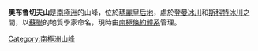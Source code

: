 {{coord|66|35|S|99|46|E|display=title}}

'''奧布魯切夫山'''是[[南極洲|南極洲]]的山峰，位於[[瑪麗皇后地|瑪麗皇后地]]，處於[[登曼冰川|登曼冰川]]和[[斯科特冰川_(東部南極洲)|斯科特冰川]]之間，以[[蘇聯|蘇聯]]的地質學家命名，現時由[[南極條約體系|南極條約體系]]管理。

{{Antarctica-geo-stub}}
[[Category:南極洲山峰|Category:南極洲山峰]]